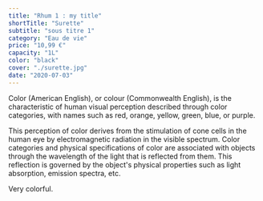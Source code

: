 ```yaml
---
title: "Rhum 1 : my title"
shortTitle: "Surette"
subtitle: "sous titre 1"
category: "Eau de vie"
price: "10,99 €"
capacity: "1L"
color: "black"
cover: "./surette.jpg"
date: "2020-07-03"
---
```


Color (American English), or colour (Commonwealth English), is the characteristic of human visual perception described through color categories, with names such as red, orange, yellow, green, blue, or purple.

This perception of color derives from the stimulation of cone cells in the human eye by electromagnetic radiation in the visible spectrum. Color categories and physical specifications of color are associated with objects through the wavelength of the light that is reflected from them. This reflection is governed by the object's physical properties such as light absorption, emission spectra, etc.

Very colorful.
